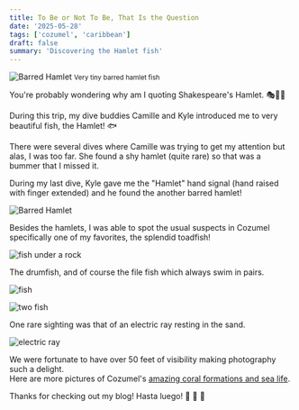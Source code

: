 ```yaml
---
title: To Be or Not To Be, That Is the Question
date: '2025-05-28'
tags: ['cozumel', 'caribbean']
draft: false
summary: 'Discovering the Hamlet fish'
---
```


<Image
  src="public/static/images/cozumel-may2025/barred-hamlet.jpg"
  width={800}
  height={840}
  alt="Barred Hamlet"
/>
<small>Very tiny barred hamlet fish</small>

You're probably wondering why am I quoting Shakespeare's Hamlet. 🎭👑💀

During this trip, my dive buddies Camille and Kyle introduced me to very beautiful fish, the Hamlet! :fish:

There were several dives where Camille was trying to get my attention but alas, I was too far. She found a shy hamlet (quite rare) so that was a bummer that I missed it.

During my last dive, Kyle gave me the "Hamlet" hand signal (hand raised with finger extended) and he found the another barred hamlet!

<Image
  src="public/static/images/cozumel-may2025/barred-hamlet2.jpg"
  width={800}
  height={840}
  alt="Barred Hamlet"
/>

Besides the hamlets, I was able to spot the usual suspects in Cozumel specifically one of my favorites, the splendid toadfish!

<Image
  src="/static/images/cozumel-may2025/splendid-toadfish.jpg"
  width={800}
  height={840}
  alt="fish under a rock"
/>

The drumfish, and of course the file fish which always swim in pairs.

<Image
  src="/static/images/cozumel-may2025/spotted-drumfish.jpg"
  width={800}
  height={840}
  alt="fish"
/>

<Image src="/static/images/cozumel-may2025/filefish.jpg" width={800} height={840} alt="two fish" />

One rare sighting was that of an electric ray resting in the sand.

<Image
  src="/static/images/cozumel-may2025/electric-ray.jpg"
  width={800}
  height={840}
  alt="electric ray"
/>

We were fortunate to have over 50 feet of visibility making photography such a delight.  
Here are more pictures of Cozumel's [amazing coral formations and sea life](https://generosalitton.smugmug.com/Cozumel-SeaLife/n-sL7X8w).

Thanks for checking out my blog! Hasta luego! :wave: :wave: :wave:
